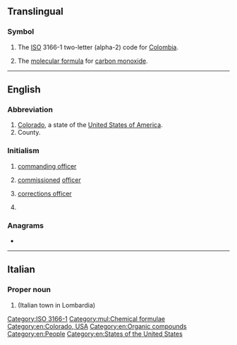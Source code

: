 {{also|Appendix:Variations of "co"}}
==Translingual==

===Symbol===
{{head|mul|symbol}}

# The [[ISO]] 3166-1 two-letter (alpha-2) code for [[Colombia]].
# {{lb|mul|chemistry}} The [[molecular formula]] for [[carbon monoxide]].

[[Category:ISO 3166-1]]

[[Category:mul:Chemical formulae]]

----

==English==

===Abbreviation===
{{rfc-header|Abbreviation}}
{{head|en|abbreviation}}

# [[Colorado]], a state of the [[United States of America]].
# County.

===Initialism===
{{rfc-header|Initialism}}
{{head|en|initialism}}

# {{lb|en|military}} [[commanding officer]]
# {{lb|en|military}} [[commission]]ed [[officer]]
# {{lb|en|US|law enforcement}} [[corrections officer]]
# {{lb|en|geology}} {{initialism of|[[Common-Offset method]]|lang=en}}

===Anagrams===
* {{anagrams|en|a=co|O. C.|O.C.|OC|Oc|Oc.}}

[[Category:en:Colorado, USA]]
[[Category:en:Organic compounds]]
[[Category:en:People]]
[[Category:en:States of the United States]]

----

==Italian==

===Proper noun===
{{head|it|proper noun}}

# {{abbreviation of|Como}} (Italian town in Lombardia)